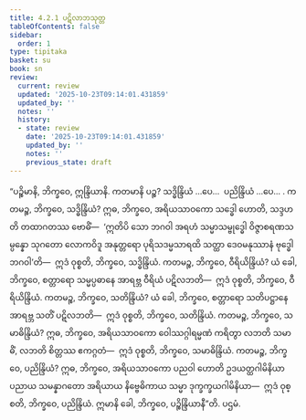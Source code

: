 ```yaml
---
title: 4.2.1 ပဋိလာဘသုတ္တ
tableOfContents: false
sidebar:
  order: 1
type: tipitaka
basket: su
book: sn
review:
  current: review
  updated: '2025-10-23T09:14:01.431859'
  updated_by: ''
  notes: ''
  history:
  - state: review
    date: '2025-10-23T09:14:01.431859'
    updated_by: ''
    notes: ''
    previous_state: draft
---
```



<ReviewStatus review={frontmatter.review} showDetails={true} />

<HypothesisAnnotation frontmatter={frontmatter} />

<DynamicBreadcrumb />

<Division number="481" book="sn" e="ch" v="18" p="349">

<Paragraph number="1033" book="sn">
“ပဉ္စိမာနိ, ဘိက္ခဝေ, ဣန္ဒြိယာနိ. ကတမာနိ ပဉ္စ? သဒ္ဓိန္ဒြိယံ …ပေ…  ပညိန္ဒြိယံ …ပေ… . ကတမဉ္စ, ဘိက္ခဝေ, သဒ္ဓိန္ဒြိယံ? ဣဓ, ဘိက္ခဝေ, အရိယသာဝကော သဒ္ဓေါ ဟောတိ, သဒ္ဒဟတိ တထာဂတဿ ဗောဓိံ—  ‘ဣတိပိ သော ဘဂဝါ အရဟံ သမ္မာသမ္ဗုဒ္ဓေါ ဝိဇ္ဇာစရဏသမ္ပန္နော သုဂတော လောကဝိဒူ အနုတ္တရော ပုရိသဒမ္မသာရထိ သတ္ထာ ဒေဝမနုဿာနံ ဗုဒ္ဓေါ ဘဂဝါ’တိ—  ဣဒံ ဝုစ္စတိ, ဘိက္ခဝေ, သဒ္ဓိန္ဒြိယံ.
</Paragraph>

<Paragraph number="1034" book="sn">
ကတမဉ္စ, ဘိက္ခဝေ, ဝီရိယိန္ဒြိယံ? ယံ ခေါ, ဘိက္ခဝေ, စတ္တာရော သမ္မပ္ပဓာနေ အာရဗ္ဘ ဝီရိယံ ပဋိလဘတိ—  ဣဒံ ဝုစ္စတိ, ဘိက္ခဝေ, ဝီရိယိန္ဒြိယံ.
</Paragraph>

<Paragraph number="1035" book="sn">
ကတမဉ္စ, ဘိက္ခဝေ, သတိန္ဒြိယံ? ယံ ခေါ, ဘိက္ခဝေ, စတ္တာရော သတိပဋ္ဌာနေ အာရဗ္ဘ သတိံ ပဋိလဘတိ—  ဣဒံ ဝုစ္စတိ, ဘိက္ခဝေ, သတိန္ဒြိယံ.
</Paragraph>

<Paragraph number="1036" book="sn">
ကတမဉ္စ, ဘိက္ခဝေ, သမာဓိန္ဒြိယံ? ဣဓ, ဘိက္ခဝေ, အရိယသာဝကော ဝေါဿဂ္ဂါရမ္မဏံ ကရိတွာ လဘတိ သမာဓိံ, လဘတိ စိတ္တဿ ဧကဂ္ဂတံ—  ဣဒံ ဝုစ္စတိ, ဘိက္ခဝေ, သမာဓိန္ဒြိယံ.
</Paragraph>

<Paragraph number="1037" book="sn">
ကတမဉ္စ, ဘိက္ခဝေ, ပညိန္ဒြိယံ? ဣဓ, ဘိက္ခဝေ, အရိယသာဝကော ပညဝါ ဟောတိ ဥဒယတ္ထဂါမိနိယာ ပညာယ သမန္နာဂတော အရိယာယ နိဗ္ဗေဓိကာယ သမ္မာ ဒုက္ခက္ခယဂါမိနိယာ—  ဣဒံ ဝုစ္စတိ, ဘိက္ခဝေ, ပညိန္ဒြိယံ. ဣမာနိ ခေါ, ဘိက္ခဝေ, ပဉ္စိန္ဒြိယာနီ”တိ.

</Paragraph>
</Division>

<Paragraph number="1038" type="center" book="sn">
ပဌမံ.
</Paragraph>